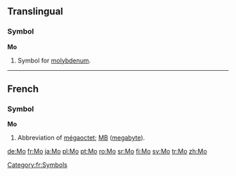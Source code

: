 {{see|mo|MO|m.o.|mō|mó|mǒ|mò}}
==Translingual==

===Symbol===
'''Mo'''

# {{element symbol}} Symbol for [[molybdenum]].

----

==French==

===Symbol===
'''Mo'''

# Abbreviation of [[mégaoctet]]; [[MB]] ([[megabyte]]).

[[Category:fr:Symbols]]

[[de:Mo]]
[[fr:Mo]]
[[ja:Mo]]
[[pl:Mo]]
[[pt:Mo]]
[[ro:Mo]]
[[sr:Mo]]
[[fi:Mo]]
[[sv:Mo]]
[[tr:Mo]]
[[zh:Mo]]